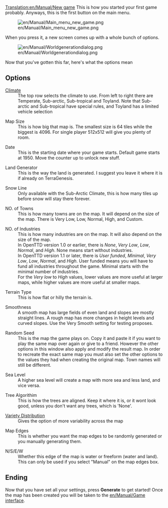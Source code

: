 [[Translation:en/Manual/New game]]
{{en/Manual/Interface}}
This is how you started your first game probably.
Anyways, this is the first button on the main menu.

[[File:en/Manual/Main menu new game.png]]

When you press it, a new screen comes up with a 
whole bunch of options.

[[File:en/Manual/Worldgenerationdialog.png]]

Now that you've gotten this far, here's what the options mean

== Options ==
; [[en/Manual/Climates|Climate]]
:The top row selects the climate to use. From left to right there are Temperate, Sub-arctic, Sub-tropical and Toyland. Note that Sub-arctic and Sub-tropical have special rules, and Toyland has a limited vehicle selection 

; Map Size
:This is how big that map is. The smallest size is 64 tiles while the biggest is 4096. For single player 512x512 will give you plenty of room.

; Date
: This is the starting date where your game starts. Default game starts at 1950. Move the counter up to unlock new stuff.

; Land Generator
: This is the way the land is generated. I suggest you leave it where it is if already on TerraGenesis.

; Snow Line
: Only available with the Sub-Arctic Climate, this is how many tiles up before snow will stay there forever.

; NO. of Towns
: This is how many towns are on the map. It will depend on the size of the map. There is Very Low, Low, Normal, High, and Custom.

; NO. of Industries
: This is how many industries are on the map. It will also depend on the size of the map.
: In OpenTTD version 1.0 or earlier, there is ''None'', ''Very'' ''Low'', ''Low'', ''Normal'', and ''High''. None means start without industries.
: In OpenTTD version 1.1 or later, there is ''User funded'', ''Minimal'', ''Very Low'', ''Low'', ''Normal'', and ''High''. User funded means you will have to fund all industries throughout the game. Minimal starts with the minimal number of industries.
: For the ''Very low'' to ''High'' values, lower values are more useful at larger maps, while higher values are more useful at smaller maps.

; Terrain Type
: This is how flat or hilly the terrain is.

; Smoothness
: A smooth map has large fields of even land and slopes are mostly straight lines. A rough map has more changes in height levels and curved slopes. Use the Very Smooth setting for testing proposes.

; Random Seed
: This is the map the game plays on. Copy it and paste it if you want to play the same map over again or give to a friend. However the other options in this window also apply and modify the result map. In order to recreate the exact same map you must also set the other options to the values they had when creating the original map. Town names will still be different.

; Sea Level
: A higher sea level will create a map with more sea and less land, and vice versa.

; Tree Algorithim
: This is how the trees are aligned. Keep it where it is, or it wont look good, unless you don't want any trees, which is 'None'.

; [[en/Manual/Variety distribution|Variety Distribution]]
: Gives the option of more variability across the map

; Map Edges
: This is whether you want the map edges to be randomly generated or you manually generating them.

; N/S/E/W
: Whether this edge of the map is water or freeform (water and land). This can only be used if you select "Manual" on the map edges box.

== Ending ==
Now that you have set all your settings, press '''Generate''' to get started! Once the map has been created you will be taken to the [[en/Manual/Game interface]].